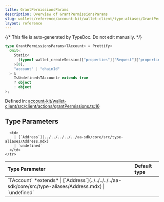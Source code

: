```yaml
---
title: GrantPermissionsParams
description: Overview of GrantPermissionsParams
slug: wallets/reference/account-kit/wallet-client/type-aliases/GrantPermissionsParams
layout: reference
---
```


{/* This file is auto-generated by TypeDoc. Do not edit manually. */}

```ts
type GrantPermissionsParams<TAccount> = Prettify<
  Omit<
    Static<
      (typeof wallet_createSession)["properties"]["Request"]["properties"]["params"]
    >[0],
    "account" | "chainId"
  > &
    IsUndefined<TAccount> extends true
    ? object
    : object
>;
```

Defined in: [account-kit/wallet-client/src/client/actions/grantPermissions.ts:16](https://github.com/alchemyplatform/aa-sdk/blob/ad165355d980f9a16dd388088895bfc851df8656/account-kit/wallet-client/src/client/actions/grantPermissions.ts#L16)

## Type Parameters

<table>
  <thead>
    <tr>
      <th align="left">Type Parameter</th>
      <th align="left">Default type</th>
    </tr>
  </thead>

  <tbody>
    <tr>
      <td>
        `TAccount` *extends*
        | [`Address`](../../../../../aa-sdk/core/src/type-aliases/Address.mdx)
        | `undefined`
      </td>

      <td>
        | [`Address`](../../../../../aa-sdk/core/src/type-aliases/Address.mdx)
        | `undefined`
      </td>
    </tr>

  </tbody>
</table>
